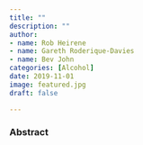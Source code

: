 ```yaml
---
title: ""
description: ""
author:
- name: Rob Heirene
- name: Gareth Roderique-Davies
- name: Bev John
categories: [Alcohol]
date: 2019-11-01
image: featured.jpg
draft: false

---
```


### Abstract